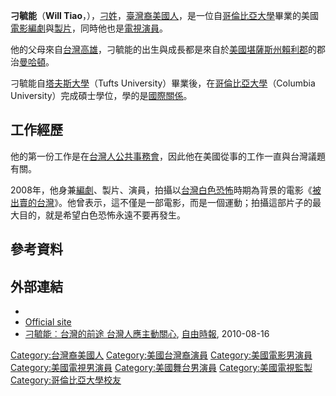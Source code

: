{{blpunsourced|time=2018-02-26T08:10:51+00:00}}
{{Infobox Person
| name = 刁毓能
| image = 
| caption = 刁毓能
| salary = 
| birth_date = {{birth date and age|1973|10|31}}
| birth_place = {{USA}}[[堪薩斯州|堪薩斯州]][[曼哈頓_(堪薩斯州)|曼哈頓]]
| nationality =  {{USA}}
| occupation =  [[電影|電影]]、[[電視|電視]][[演員|演員]]
| networth =  
| website = 
| footnotes =
}}
'''刁毓能'''（'''Will Tiao'''，{{bd|1973年|10月31日|catIdx=Tiao, Will}}），[[刁姓|刁姓]]，[[台裔美國人|臺灣裔美國人]]，是一位自[[哥倫比亞大學|哥倫比亞大學]]畢業的美國[[電影|電影]][[編劇|編劇]]與[[製片|製片]]，同時他也是[[電視|電視]][[演員|演員]]。

他的父母來自[[台灣|台灣]][[高雄|高雄]]，刁毓能的出生與成長都是來自於[[美國|美國]][[堪薩斯州|堪薩斯州]][[赖利县_(堪萨斯州)|賴利郡]]的郡治[[曼哈頓_(堪薩斯州)|曼哈頓]]。

刁毓能自[[塔夫斯大學|塔夫斯大學]]（Tufts University）畢業後，在[[哥倫比亞大學|哥倫比亞大學]]（Columbia University）完成碩士學位，學的是[[國際關係|國際關係]]。

== 工作經歷 ==
他的第一份工作是在[[台灣人公共事務會|台灣人公共事務會]]，因此他在美國從事的工作一直與台灣議題有關。

2008年，他身兼[[編劇|編劇]]、製片、演員，拍攝以[[台灣白色恐怖|台灣白色恐怖]]時期為背景的電影《[[被出賣的台灣_(電影)|被出賣的台灣]]》。他曾表示，這不僅是一部電影，而是一個運動；拍攝這部片子的最大目的，就是希望白色恐怖永遠不要再發生。

== 參考資料 ==
{{reflist}}
== 外部連結 ==
* {{imdb|1990720}}
* [https://web.archive.org/web/20070311004152/http://www.willtiao.com/ Official site]
* [http://iservice.libertytimes.com.tw/2011/specials/interview/news.php?no=419759 刁毓能︰台灣的前途 台灣人應主動關心], [[自由時報|自由時報]], 2010-08-16

{{Authority control}}
{{DEFAULTSORT:Tiao, Will}}
[[Category:台灣裔美國人|Category:台灣裔美國人]]
[[Category:美國台灣裔演員|Category:美國台灣裔演員]]
[[Category:美國電影男演員|Category:美國電影男演員]]
[[Category:美國電視男演員|Category:美國電視男演員]]
[[Category:美國舞台男演員|Category:美國舞台男演員]]
[[Category:美國電視監製|Category:美國電視監製]]
[[Category:哥倫比亞大學校友|Category:哥倫比亞大學校友]]